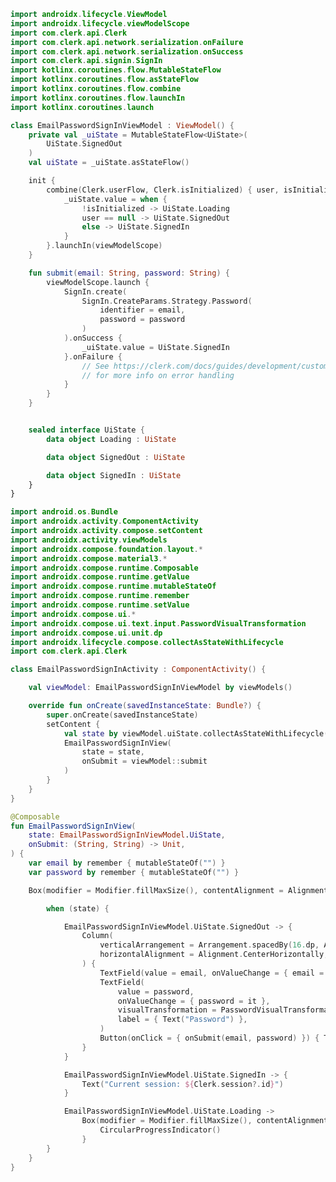 ```kotlin {{ filename: 'EmailPasswordSignInViewModel.kt', collapsible: true }}
import androidx.lifecycle.ViewModel
import androidx.lifecycle.viewModelScope
import com.clerk.api.Clerk
import com.clerk.api.network.serialization.onFailure
import com.clerk.api.network.serialization.onSuccess
import com.clerk.api.signin.SignIn
import kotlinx.coroutines.flow.MutableStateFlow
import kotlinx.coroutines.flow.asStateFlow
import kotlinx.coroutines.flow.combine
import kotlinx.coroutines.flow.launchIn
import kotlinx.coroutines.launch

class EmailPasswordSignInViewModel : ViewModel() {
    private val _uiState = MutableStateFlow<UiState>(
        UiState.SignedOut
    )
    val uiState = _uiState.asStateFlow()

    init {
        combine(Clerk.userFlow, Clerk.isInitialized) { user, isInitialized ->
            _uiState.value = when {
                !isInitialized -> UiState.Loading
                user == null -> UiState.SignedOut
                else -> UiState.SignedIn
            }
        }.launchIn(viewModelScope)
    }

    fun submit(email: String, password: String) {
        viewModelScope.launch {
            SignIn.create(
                SignIn.CreateParams.Strategy.Password(
                    identifier = email,
                    password = password
                )
            ).onSuccess {
                _uiState.value = UiState.SignedIn
            }.onFailure {
                // See https://clerk.com/docs/guides/development/custom-flows/error-handling
                // for more info on error handling
            }
        }
    }


    sealed interface UiState {
        data object Loading : UiState

        data object SignedOut : UiState

        data object SignedIn : UiState
    }
}
```

```kotlin {{ filename: 'EmailPasswordSignInActivity.kt', collapsible: true }}
import android.os.Bundle
import androidx.activity.ComponentActivity
import androidx.activity.compose.setContent
import androidx.activity.viewModels
import androidx.compose.foundation.layout.*
import androidx.compose.material3.*
import androidx.compose.runtime.Composable
import androidx.compose.runtime.getValue
import androidx.compose.runtime.mutableStateOf
import androidx.compose.runtime.remember
import androidx.compose.runtime.setValue
import androidx.compose.ui.*
import androidx.compose.ui.text.input.PasswordVisualTransformation
import androidx.compose.ui.unit.dp
import androidx.lifecycle.compose.collectAsStateWithLifecycle
import com.clerk.api.Clerk

class EmailPasswordSignInActivity : ComponentActivity() {

    val viewModel: EmailPasswordSignInViewModel by viewModels()

    override fun onCreate(savedInstanceState: Bundle?) {
        super.onCreate(savedInstanceState)
        setContent {
            val state by viewModel.uiState.collectAsStateWithLifecycle()
            EmailPasswordSignInView(
                state = state,
                onSubmit = viewModel::submit
            )
        }
    }
}

@Composable
fun EmailPasswordSignInView(
    state: EmailPasswordSignInViewModel.UiState,
    onSubmit: (String, String) -> Unit,
) {
    var email by remember { mutableStateOf("") }
    var password by remember { mutableStateOf("") }

    Box(modifier = Modifier.fillMaxSize(), contentAlignment = Alignment.Center) {

        when (state) {

            EmailPasswordSignInViewModel.UiState.SignedOut -> {
                Column(
                    verticalArrangement = Arrangement.spacedBy(16.dp, Alignment.CenterVertically),
                    horizontalAlignment = Alignment.CenterHorizontally,
                ) {
                    TextField(value = email, onValueChange = { email = it }, label = { Text("Email") })
                    TextField(
                        value = password,
                        onValueChange = { password = it },
                        visualTransformation = PasswordVisualTransformation(),
                        label = { Text("Password") },
                    )
                    Button(onClick = { onSubmit(email, password) }) { Text("Sign in") }
                }
            }

            EmailPasswordSignInViewModel.UiState.SignedIn -> {
                Text("Current session: ${Clerk.session?.id}")
            }

            EmailPasswordSignInViewModel.UiState.Loading ->
                Box(modifier = Modifier.fillMaxSize(), contentAlignment = Alignment.Center) {
                    CircularProgressIndicator()
                }
        }
    }
}

```
